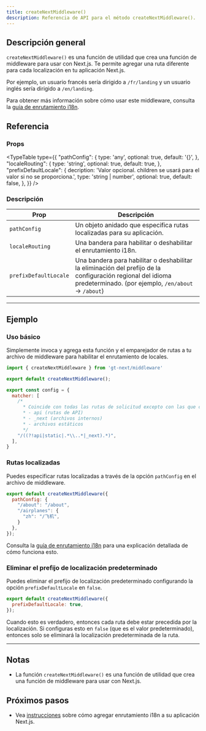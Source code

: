 ```yaml
---
title: createNextMiddleware()
description: Referencia de API para el método createNextMiddleware().
---
```


## Descripción general
`createNextMiddleware()` es una función de utilidad que crea una función de middleware para usar con Next.js.
Te permite agregar una ruta diferente para cada localización en tu aplicación Next.js.

Por ejemplo, un usuario francés sería dirigido a `/fr/landing` y un usuario inglés sería dirigido a `/en/landing`.

Para obtener más información sobre cómo usar este middleware, consulta la [guía de enrutamiento i18n](/docs/next/reference/i18n-routing).


## Referencia

### Props

<TypeTable
  type={{
    "pathConfig": {
        type: 'any',
        optional: true,
        default: '{}',
    },
    "localeRouting": {
        type: 'string',
        optional: true,
        default: true,
    },
    "prefixDefaultLocale": {
        decription: 'Valor opcional. children se usará para el valor si no se proporciona.',
        type: 'string | number',
        optional: true,
        default: false,
    },
  }}
/>

### Descripción
| Prop      | Descripción                                                                                                                                            |
|-----------|--------------------------------------------------------------------------------------------------------------------------------------------------------|
| `pathConfig`  | Un objeto anidado que especifica rutas localizadas para su aplicación. |
| `localeRouting`      | Una bandera para habilitar o deshabilitar el enrutamiento i18n.                                                                                      |
| `prefixDefaultLocale`     | Una bandera para habilitar o deshabilitar la eliminación del prefijo de la configuración regional del idioma predeterminado. (por ejemplo, `/en/about` -> `/about`)                                 |

---

## Ejemplo

### Uso básico

Simplemente invoca y agrega esta función y el emparejador de rutas a tu archivo de middleware para habilitar el enrutamiento de locales.

```js title="middleware.js" copy
import { createNextMiddleware } from 'gt-next/middleware'

export default createNextMiddleware();

export const config = {
  matcher: [
    /*
      * Coincide con todas las rutas de solicitud excepto con las que comienzan con:
      * - api (rutas de API)
      * - _next (archivos internos)
      * - archivos estáticos
      */
    "/((?!api|static|.*\\..*|_next).*)",
  ],
}
```

### Rutas localizadas

Puedes especificar rutas localizadas a través de la opción `pathConfig` en el archivo de middleware.

```js title="middleware.js" copy
export default createNextMiddleware({
  pathConfig: {
    "/about": "/about",
    "/airplanes": {
      "zh": "/飞机",
    }
  },
});
```

Consulta la [guía de enrutamiento i18n](/docs/next/reference/i18n-routing) para una explicación detallada de cómo funciona esto.

### Eliminar el prefijo de localización predeterminado

Puedes eliminar el prefijo de localización predeterminado configurando la opción `prefixDefaultLocale` en `false`.

```js title="middleware.js" copy
export default createNextMiddleware({
  prefixDefaultLocale: true,
});
```

Cuando esto es verdadero, entonces cada ruta debe estar precedida por la localización.
Si configuras esto en `false` (que es el valor predeterminado), entonces solo se eliminará la localización predeterminada de la ruta.

---

## Notas
 * La función `createNextMiddleware()` es una función de utilidad que crea una función de middleware para usar con Next.js.

## Próximos pasos
 * Vea [instrucciones](/docs/next/reference/i18n-routing) sobre cómo agregar enrutamiento i18n a su aplicación Next.js.